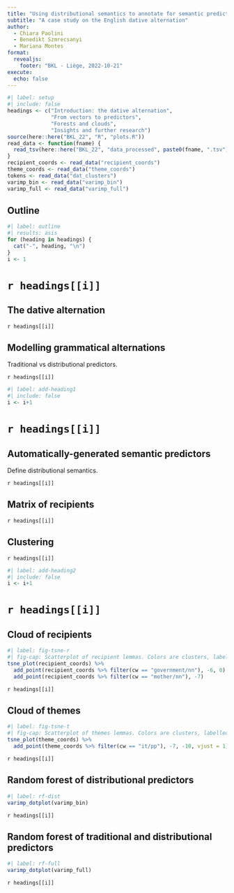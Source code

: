 ```yaml
---
title: "Using distributional semantics to annotate for semantic predictors"
subtitle: "A case study on the English dative alternation"
author:
  - Chiara Paolini
  - Benedikt Szmrecsanyi
  - Mariana Montes
format:
  revealjs:
    footer: "BKL - Liège, 2022-10-21"
execute:
  echo: false
---
```


```r
#| label: setup
#| include: false
headings <- c("Introduction: the dative alternation",
              "From vectors to predictors",
              "Forests and clouds",
              "Insights and further research")
source(here::here("BKL_22", "R", "plots.R"))
read_data <- function(fname) {
  read_tsv(here::here("BKL_22", "data_processed", paste0(fname, ".tsv")), show_col_types = FALSE)
}
recipient_coords <- read_data("recipient_coords")
theme_coords <- read_data("theme_coords")
tokens <- read_data("dat_clusters")
varimp_bin <- read_data("varimp_bin")
varimp_full <- read_data("varimp_full")
```

## Outline

```r
#| label: outline
#| results: asis
for (heading in headings) {
  cat("-", heading, "\n")
}
i <- 1
```

# `r headings[[i]]`

## The dative alternation

::: {.footer}
`r headings[[i]]`
:::

## Modelling grammatical alternations

Traditional vs distributional predictors.

::: {.footer}
`r headings[[i]]`
:::

```r
#| label: add-heading1
#| include: false
i <- i+1
```

# `r headings[[i]]`

## Automatically-generated semantic predictors

Define distributional semantics.

::: {.footer}
`r headings[[i]]`
:::

## Matrix of recipients

::: {.footer}
`r headings[[i]]`
:::

## Clustering

::: {.footer}
`r headings[[i]]`
:::


```r
#| label: add-heading2
#| include: false
i <- i+1
```

# `r headings[[i]]`

## Cloud of recipients

```r
#| label: fig-tsne-r
#| fig-cap: Scatterplot of recipient lemmas. Colors are clusters, labelled by their medoids.
tsne_plot(recipient_coords) %>%
  add_point(recipient_coords %>% filter(cw == "government/nn"), -6, 0) %>%
  add_point(recipient_coords %>% filter(cw == "mother/nn"), -7)
```

::: {.footer}
`r headings[[i]]`
:::

## Cloud of themes

```r
#| label: fig-tsne-t
#| fig-cap: Scatterplot of themes lemmas. Colors are clusters, labelled by their medoids.
tsne_plot(theme_coords) %>%
  add_point(theme_coords %>% filter(cw == "it/pp"), -7, -10, vjust = 1)
```

::: {.footer}
`r headings[[i]]`
:::

## Random forest of distributional predictors

```r
#| label: rf-dist
varimp_dotplot(varimp_bin)
```

::: {.footer}
`r headings[[i]]`
:::

## Random forest of traditional and distributional predictors

```r
#| label: rf-full
varimp_dotplot(varimp_full)
```

::: {.footer}
`r headings[[i]]`
:::
